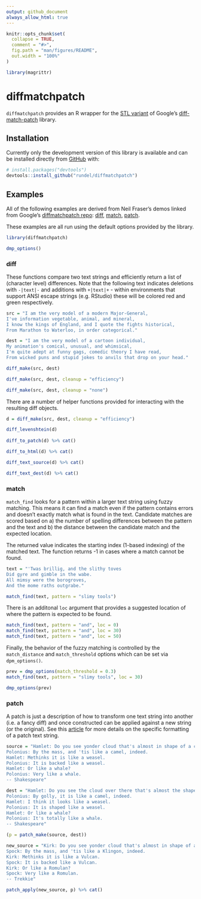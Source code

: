 ```yaml
---
output: github_document
always_allow_html: true
---
```


<!-- README.md is generated from README.Rmd. Please edit that file -->

```r
knitr::opts_chunk$set(
  collapse = TRUE,
  comment = "#>",
  fig.path = "man/figures/README",
  out.width = "100%"
)

library(magrittr)
```

# diffmatchpatch

<!-- badges: start -->
<!-- badges: end -->

`diffmatchpatch` provides an R wrapper for the [STL variant](https://github.com/leutloff/diff-match-patch-cpp-stl) of Google's [diff-match-patch](https://github.com/google/diff-match-patch/) library.


## Installation

<!--
You can install the released version of diffmatchpatch from [CRAN](https://CRAN.R-project.org) with:

``` r
install.packages("diffmatchpatch")
```
-->

Currently only the development version of this library is available and can be installed directly from [GitHub](https://github.com/) with:

```r
# install.packages("devtools")
devtools::install_github("rundel/diffmatchpatch")
```

## Examples

All of the following examples are derived from Neil Fraser's demos linked from Google's [diffmatchpatch repo](https://github.com/google/diff-match-patch): [diff](https://neil.fraser.name/software/diff_match_patch/demos/diff.html), [match](https://neil.fraser.name/software/diff_match_patch/demos/match.html), [patch](https://neil.fraser.name/software/diff_match_patch/demos/patch.html).

These examples are all run using the default options provided by the library.

```r
library(diffmatchpatch)

dmp_options()
```

### diff

These functions compare two text strings and efficiently return a list of (character level) differences. Note that the following text indicates deletions with `-|text|-` and additions with `+|text|+` - within environments that support ANSI escape strings (e.g. RStudio) these will be colored red and green respectively.

```r
src = "I am the very model of a modern Major-General,
I've information vegetable, animal, and mineral,
I know the kings of England, and I quote the fights historical,
From Marathon to Waterloo, in order categorical."

dest = "I am the very model of a cartoon individual,
My animation's comical, unusual, and whimsical,
I'm quite adept at funny gags, comedic theory I have read,
From wicked puns and stupid jokes to anvils that drop on your head."

diff_make(src, dest)
```

```r
diff_make(src, dest, cleanup = "efficiency")
```

```r
diff_make(src, dest, cleanup = "none")
```

There are a number of helper functions provided for interacting with the resulting diff objects.

```r
d = diff_make(src, dest, cleanup = "efficiency")

diff_levenshtein(d)
 
diff_to_patch(d) %>% cat()

diff_to_html(d) %>% cat()

diff_text_source(d) %>% cat()

diff_text_dest(d) %>% cat()
```

### match

`match_find` looks for a pattern within a larger text string using fuzzy matching. This means it can find a match even if the pattern contains errors and doesn't exactly match what is found in the text. Candidate matches are scored based on a) the number of spelling differences between the pattern and the text and b) the distance between the candidate match and the expected location.

The returned value indicates the starting index (1-based indexing) of the matched text. The function returns -1 in cases where a match cannot be found.

```r
text = "'Twas brillig, and the slithy toves
Did gyre and gimble in the wabe.
All mimsy were the borogroves,
And the mome raths outgrabe."

match_find(text, pattern = "slimy tools")
```


There is an additonal `loc` argument that provides a suggested location of where the pattern is expected to be found.

```r
match_find(text, pattern = "and", loc = 0)
match_find(text, pattern = "and", loc = 30)
match_find(text, pattern = "and", loc = 50)
```

Finally, the behavior of the fuzzy matching is controlled by the `match_distance` and `match_threshold` options which can be set via `dpm_options()`.

```r
prev = dmp_options(match_threshold = 0.3)
match_find(text, pattern = "slimy tools", loc = 30)

dmp_options(prev)
```


### patch

A patch is just a description of how to transform one text string into another (i.e. a fancy diff) and once constructed can be applied against a new string (or the original). See this [ article](https://en.wikipedia.org/wiki/Diff#Unified_format) for more details on the specific formatting of a patch text string.

```r
source = "Hamlet: Do you see yonder cloud that's almost in shape of a camel?
Polonius: By the mass, and 'tis like a camel, indeed.
Hamlet: Methinks it is like a weasel.
Polonius: It is backed like a weasel.
Hamlet: Or like a whale?
Polonius: Very like a whale.
-- Shakespeare"

dest = "Hamlet: Do you see the cloud over there that's almost the shape of a camel?
Polonius: By golly, it is like a camel, indeed.
Hamlet: I think it looks like a weasel.
Polonius: It is shaped like a weasel.
Hamlet: Or like a whale?
Polonius: It's totally like a whale.
-- Shakespeare"

(p = patch_make(source, dest))
```

```r
new_source = "Kirk: Do you see yonder cloud that's almost in shape of a Klingon?
Spock: By the mass, and 'tis like a Klingon, indeed.
Kirk: Methinks it is like a Vulcan.
Spock: It is backed like a Vulcan.
Kirk: Or like a Romulan?
Spock: Very like a Romulan.
-- Trekkie"

patch_apply(new_source, p) %>% cat()
```